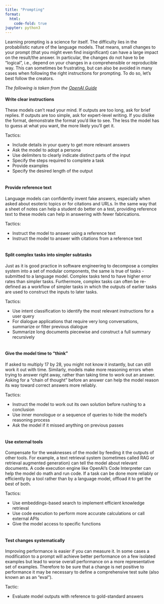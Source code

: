 ```yaml
---
title: "Prompting"
format:
  html:
    code-fold: true
jupyter: python3
---
```


Learning prompting is a science for itself. 
The difficulty lies in the probabilistic nature of the language models. 
That means, small changes to your prompt (that you might even find insignificant) can have a large impact on the result/the answer.
In particular, the changes do not have to be "logical", i.e., depend on your changes in a comprehensible or reproducible way. 
This can sometimes be frustrating, but can also be avoided in many cases when following the right instructions for prompting. 
To do so, let's best follow the creators.


::: {.callout-note}
_The following is taken from the [OpenAI Guide](https://platform.openai.com/docs/guides/prompt-engineering){.external}_
:::

#### Write clear instructions
These models can’t read your mind. If outputs are too long, ask for brief replies. If outputs are too simple, ask for expert-level writing. If you dislike the format, demonstrate the format you’d like to see. The less the model has to guess at what you want, the more likely you’ll get it.

Tactics:

- Include details in your query to get more relevant answers
- Ask the model to adopt a persona
- Use delimiters to clearly indicate distinct parts of the input
- Specify the steps required to complete a task
- Provide examples
- Specify the desired length of the output
<br/><br/>

#### Provide reference text
Language models can confidently invent fake answers, especially when asked about esoteric topics or for citations and URLs. In the same way that a sheet of notes can help a student do better on a test, providing reference text to these models can help in answering with fewer fabrications.

Tactics:

- Instruct the model to answer using a reference text
- Instruct the model to answer with citations from a reference text
<br/><br/>

#### Split complex tasks into simpler subtasks
Just as it is good practice in software engineering to decompose a complex system into a set of modular components, the same is true of tasks - submitted to a language model. Complex tasks tend to have higher error rates than simpler tasks. Furthermore, complex tasks can often be re-defined as a workflow of simpler tasks in which the outputs of earlier tasks are used to construct the inputs to later tasks.

Tactics:

- Use intent classification to identify the most relevant instructions for a user query
- For dialogue applications that require very long conversations, summarize or filter previous dialogue
- Summarize long documents piecewise and construct a full summary recursively
<br/><br/>

#### Give the model time to "think"
If asked to multiply 17 by 28, you might not know it instantly, but can still work it out with time. Similarly, models make more reasoning errors when trying to answer right away, rather than taking time to work out an answer. Asking for a "chain of thought" before an answer can help the model reason its way toward correct answers more reliably.

Tactics:

- Instruct the model to work out its own solution before rushing to a conclusion
- Use inner monologue or a sequence of queries to hide the model's reasoning process
- Ask the model if it missed anything on previous passes
<br/><br/>

#### Use external tools
Compensate for the weaknesses of the model by feeding it the outputs of other tools. For example, a text retrieval system (sometimes called RAG or retrieval augmented generation) can tell the model about relevant documents. A code execution engine like OpenAI's Code Interpreter can help the model do math and run code. If a task can be done more reliably or efficiently by a tool rather than by a language model, offload it to get the best of both.

Tactics:

- Use embeddings-based search to implement efficient knowledge retrieval
- Use code execution to perform more accurate calculations or call external APIs
- Give the model access to specific functions
<br/><br/>

#### Test changes systematically
Improving performance is easier if you can measure it. In some cases a modification to a prompt will achieve better performance on a few isolated examples but lead to worse overall performance on a more representative set of examples. Therefore to be sure that a change is net positive to performance it may be necessary to define a comprehensive test suite (also known an as an "eval").

Tactic:

- Evaluate model outputs with reference to gold-standard answers

